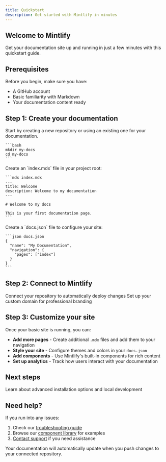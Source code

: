 ```yaml
---
title: Quickstart
description: Get started with Mintlify in minutes
---
```


## Welcome to Mintlify

Get your documentation site up and running in just a few minutes with this quickstart guide.

## Prerequisites

Before you begin, make sure you have:
- A GitHub account
- Basic familiarity with Markdown
- Your documentation content ready

## Step 1: Create your documentation

<Steps>
  <Step title="Initialize your project">
    Start by creating a new repository or using an existing one for your documentation.
    
    ```bash
    mkdir my-docs
    cd my-docs
    ```
  </Step>

  <Step title="Add your first page">
    Create an `index.mdx` file in your project root:
    
    ```mdx index.mdx
    ---
    title: Welcome
    description: Welcome to my documentation
    ---
    
    # Welcome to my docs
    
    This is your first documentation page.
    ```
  </Step>

  <Step title="Configure navigation">
    Create a `docs.json` file to configure your site:
    
    ```json docs.json
    {
      "name": "My Documentation",
      "navigation": {
        "pages": ["index"]
      }
    }
    ```
  </Step>
</Steps>

## Step 2: Connect to Mintlify

<CardGroup cols={2}>
  <Card title="GitHub Integration" icon="github" href="/settings/github">
    Connect your repository to automatically deploy changes
  </Card>
  <Card title="Custom Domain" icon="globe" href="/settings/custom-domain">
    Set up your custom domain for professional branding
  </Card>
</CardGroup>

## Step 3: Customize your site

Once your basic site is running, you can:

- **Add more pages** - Create additional `.mdx` files and add them to your navigation
- **Style your site** - Configure themes and colors in your `docs.json`
- **Add components** - Use Mintlify's built-in components for rich content
- **Set up analytics** - Track how users interact with your documentation

## Next steps

<Card title="Installation Guide" icon="download" href="/installation">
  Learn about advanced installation options and local development
</Card>

## Need help?

If you run into any issues:

1. Check our [troubleshooting guide](/editor/troubleshooting)
2. Browse our [component library](/components/accordions) for examples
3. [Contact support](/contact-support) if you need assistance

<Tip>
Your documentation will automatically update when you push changes to your connected repository.
</Tip>